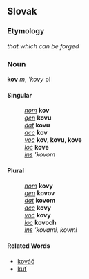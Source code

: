 == Slovak ==
=== Etymology ===
''that which can be forged''
=== Noun ===
'''kov''' ''m'', '''kovy'' pl
==== Singular ====
: ''[[nominative|nom]]'' '''kov'''
: ''[[genitive|gen]]'' '''kovu'''
: ''[[dative|dat]]'' '''kovu'''
: ''[[accusative|acc]]'' '''kov'''
: ''[[vocative|voc]]'' '''kov, kovu, kove'''
: ''[[locative|loc]]'' '''kove'''
: ''[[instrumental|ins]]'' '''kovom''
==== Plural ====
: ''[[nominative|nom]]'' '''kovy'''
: ''[[genitive|gen]]'' '''kovov'''
: ''[[dative|dat]]'' '''kovom'''
: ''[[accusative|acc]]'' '''kovy'''
: ''[[vocative|voc]]'' '''kovy'''
: ''[[locative|loc]]'' '''kovoch'''
: ''[[instrumental|ins]]'' '''kovami, kovmi''
==== Related Words ====
* [[kováč]]
* [[kuť]]